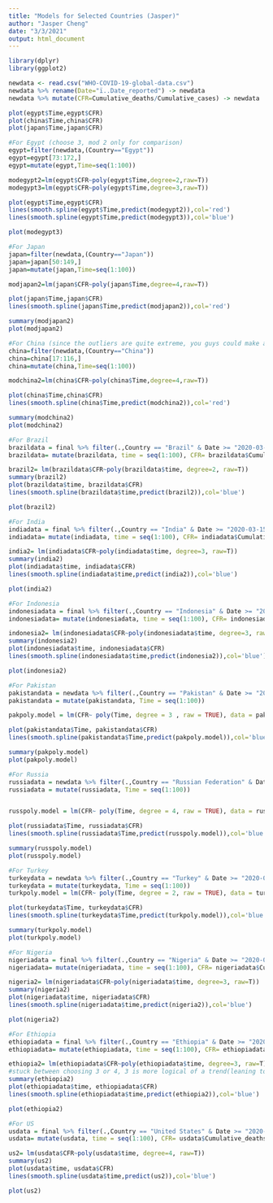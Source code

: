 ---
title: "Models for Selected Countries (Jasper)"
author: "Jasper Cheng"
date: "3/3/2021"
output: html_document
---
```{r}
library(dplyr)
library(ggplot2)
```

```{r}
newdata <- read.csv("WHO-COVID-19-global-data.csv")
newdata %>% rename(Date="ï..Date_reported") -> newdata
newdata %>% mutate(CFR=Cumulative_deaths/Cumulative_cases) -> newdata
```

```{r Visualize}
plot(egypt$Time,egypt$CFR)
plot(china$Time,china$CFR)
plot(japan$Time,japan$CFR)
```


```{r}
#For Egypt (choose 3, mod 2 only for comparison)
egypt=filter(newdata,(Country=="Egypt"))
egypt=egypt[73:172,]
egypt=mutate(egypt,Time=seq(1:100))

modegypt2=lm(egypt$CFR~poly(egypt$Time,degree=2,raw=T))
modegypt3=lm(egypt$CFR~poly(egypt$Time,degree=3,raw=T))

plot(egypt$Time,egypt$CFR)
lines(smooth.spline(egypt$Time,predict(modegypt2)),col='red')
lines(smooth.spline(egypt$Time,predict(modegypt3)),col='blue')

plot(modegypt3)
```

```{r}
#For Japan
japan=filter(newdata,(Country=="Japan"))
japan=japan[50:149,]
japan=mutate(japan,Time=seq(1:100))

modjapan2=lm(japan$CFR~poly(japan$Time,degree=4,raw=T))

plot(japan$Time,japan$CFR)
lines(smooth.spline(japan$Time,predict(modjapan2)),col='red')

summary(modjapan2)
plot(modjapan2)
```

```{r}
#For China (since the outliers are quite extreme, you guys could make a decision on what to do)
china=filter(newdata,(Country=="China"))
china=china[17:116,]
china=mutate(china,Time=seq(1:100))

modchina2=lm(china$CFR~poly(china$Time,degree=4,raw=T))

plot(china$Time,china$CFR)
lines(smooth.spline(china$Time,predict(modchina2)),col='red')

summary(modchina2)
plot(modchina2)
```

```{r}
#For Brazil 
brazildata = final %>% filter(.,Country == "Brazil" & Date >= "2020-03-13" & Date <= "2020-06-20" )
brazildata= mutate(brazildata, time = seq(1:100), CFR= brazildata$Cumulative_deaths/brazildata$Cumulative_cases)

brazil2= lm(brazildata$CFR~poly(brazildata$time, degree=2, raw=T))
summary(brazil2)
plot(brazildata$time, brazildata$CFR)
lines(smooth.spline(brazildata$time,predict(brazil2)),col='blue')

plot(brazil2)
```
```{r}
#For India 
indiadata = final %>% filter(.,Country == "India" & Date >= "2020-03-15" & Date <= "2020-06-22" )
indiadata= mutate(indiadata, time = seq(1:100), CFR= indiadata$Cumulative_deaths/indiadata$Cumulative_cases)

india2= lm(indiadata$CFR~poly(indiadata$time, degree=3, raw=T))
summary(india2)
plot(indiadata$time, indiadata$CFR)
lines(smooth.spline(indiadata$time,predict(india2)),col='blue')

plot(india2)
```
```{r}
#For Indonesia 
indonesiadata = final %>% filter(.,Country == "Indonesia" & Date >= "2020-03-15" & Date <= "2020-06-22" )
indonesiadata= mutate(indonesiadata, time = seq(1:100), CFR= indonesiadata$Cumulative_deaths/indonesiadata$Cumulative_cases)

indonesia2= lm(indonesiadata$CFR~poly(indonesiadata$time, degree=3, raw=T))
summary(indonesia2)
plot(indonesiadata$time, indonesiadata$CFR)
lines(smooth.spline(indonesiadata$time,predict(indonesia2)),col='blue')

plot(indonesia2)
```

```{r}
#For Pakistan
pakistandata = newdata %>% filter(.,Country == "Pakistan" & Date >= "2020-03-17" & Date <= "2020-06-24" )
pakistandata = mutate(pakistandata, Time = seq(1:100))

pakpoly.model = lm(CFR~ poly(Time, degree = 3 , raw = TRUE), data = pakistandata)

plot(pakistandata$Time, pakistandata$CFR)
lines(smooth.spline(pakistandata$Time,predict(pakpoly.model)),col='blue')

summary(pakpoly.model)
plot(pakpoly.model)
```

```{r}
#For Russia
russiadata = newdata %>% filter(.,Country == "Russian Federation" & Date >= "2020-03-19" & Date <= "2020-06-26" )
russiadata = mutate(russiadata, Time = seq(1:100))


russpoly.model = lm(CFR~ poly(Time, degree = 4, raw = TRUE), data = russiadata) # Which degee?

plot(russiadata$Time, russiadata$CFR)
lines(smooth.spline(russiadata$Time,predict(russpoly.model)),col='blue')

summary(russpoly.model)
plot(russpoly.model)
```

```{r}
#For Turkey
turkeydata = newdata %>% filter(.,Country == "Turkey" & Date >= "2020-03-19" & Date <= "2020-06-26" )
turkeydata = mutate(turkeydata, Time = seq(1:100))
turkpoly.model = lm(CFR~ poly(Time, degree = 2, raw = TRUE), data = turkeydata)

plot(turkeydata$Time, turkeydata$CFR)
lines(smooth.spline(turkeydata$Time,predict(turkpoly.model)),col='blue')

summary(turkpoly.model)
plot(turkpoly.model)
```

```{r}
#For Nigeria 
nigeriadata = final %>% filter(.,Country == "Nigeria" & Date >= "2020-03-31" & Date <= "2020-07-08" )
nigeriadata= mutate(nigeriadata, time = seq(1:100), CFR= nigeriadata$Cumulative_deaths/nigeriadata$Cumulative_cases)

nigeria2= lm(nigeriadata$CFR~poly(nigeriadata$time, degree=3, raw=T))
summary(nigeria2)
plot(nigeriadata$time, nigeriadata$CFR)
lines(smooth.spline(nigeriadata$time,predict(nigeria2)),col='blue')

plot(nigeria2)
```

```{r}
#For Ethiopia 
ethiopiadata = final %>% filter(.,Country == "Ethiopia" & Date >= "2020-04-19" & Date <= "2020-07-27" )
ethiopiadata= mutate(ethiopiadata, time = seq(1:100), CFR= ethiopiadata$Cumulative_deaths/ethiopiadata$Cumulative_cases)

ethiopia2= lm(ethiopiadata$CFR~poly(ethiopiadata$time, degree=3, raw=T))
#stuck between choosing 3 or 4, 3 is more logical of a trend(leaning towards 3), 4 is more fitting and better sensitivity analysis
summary(ethiopia2)
plot(ethiopiadata$time, ethiopiadata$CFR)
lines(smooth.spline(ethiopiadata$time,predict(ethiopia2)),col='blue')

plot(ethiopia2)
```

```{r}
#For US
usdata = final %>% filter(.,Country == "United States" & Date >= "2020-03-03" & Date <= "2020-06-10" )
usdata= mutate(usdata, time = seq(1:100), CFR= usdata$Cumulative_deaths/usdata$Cumulative_cases)

us2= lm(usdata$CFR~poly(usdata$time, degree=4, raw=T))
summary(us2)
plot(usdata$time, usdata$CFR)
lines(smooth.spline(usdata$time,predict(us2)),col='blue')

plot(us2)
```